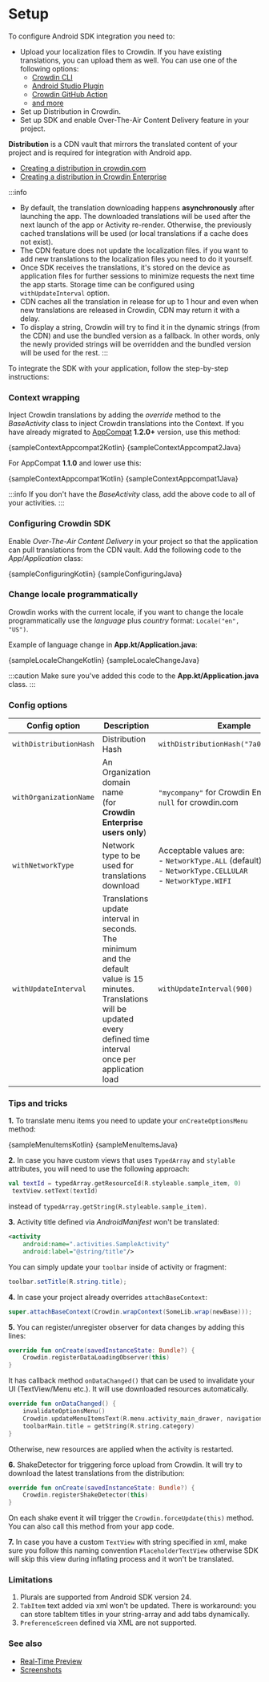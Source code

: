 
# Setup

To configure Android SDK integration you need to:

- Upload your localization files to Crowdin. If you have existing translations, you can upload them as well. You can use one of the following options:
    - [Crowdin CLI](https://crowdin.github.io/crowdin-cli/)
    - [Android Studio Plugin](https://store.crowdin.com/android-studio)
    - [Crowdin GitHub Action](https://github.com/marketplace/actions/crowdin-action)
    - [and more](https://support.crowdin.com/uploading-files/)
- Set up Distribution in Crowdin.
- Set up SDK and enable Over-The-Air Content Delivery feature in your project.

**Distribution** is a CDN vault that mirrors the translated content of your project and is required for integration with Android app.

- [Creating a distribution in crowdin.com](https://support.crowdin.com/content-delivery/)
- [Creating a distribution in Crowdin Enterprise](https://support.crowdin.com/enterprise/content-delivery/)

:::info
- By default, the translation downloading happens **asynchronously** after launching the app. The downloaded translations will be used after the next launch of the app or Activity re-render. Otherwise, the previously cached translations will be used (or local translations if a cache does not exist).
- The CDN feature does not update the localization files. if you want to add new translations to the localization files you need to do it yourself.
- Once SDK receives the translations, it's stored on the device as application files for further sessions to minimize requests the next time the app starts. Storage time can be configured using `withUpdateInterval` option.
- CDN caches all the translation in release for up to 1 hour and even when new translations are released in Crowdin, CDN may return it with a delay.
- To display a string, Crowdin will try to find it in the dynamic strings (from the CDN) and use the bundled version as a fallback. In other words, only the newly provided strings will be overridden and the bundled version will be used for the rest.
:::

To integrate the SDK with your application, follow the step-by-step instructions:

### Context wrapping

Inject Crowdin translations by adding the *override* method to the *BaseActivity* class to inject Crowdin translations into the Context. If you have already migrated to [AppCompat](https://developer.android.com/jetpack/androidx/releases/appcompat) **1.2.0+** version, use this method:


<Tabs groupId="language">
  <TabItem value="kotlin" label="Kotlin"><CodeBlock language="kotlin">{sampleContextAppcompat2Kotlin}</CodeBlock></TabItem>
  <TabItem value="java" label="Java"><CodeBlock language="java">{sampleContextAppcompat2Java}</CodeBlock></TabItem>
</Tabs>

For AppCompat **1.1.0** and lower use this:


<Tabs groupId="language">
  <TabItem value="kotlin" label="Kotlin"><CodeBlock language="kotlin">{sampleContextAppcompat1Kotlin}</CodeBlock></TabItem>
  <TabItem value="java" label="Java"><CodeBlock language="java">{sampleContextAppcompat1Java}</CodeBlock></TabItem>
</Tabs>

:::info
If you don't have the *BaseActivity* class, add the above code to all of your activities.
:::

### Configuring Crowdin SDK

Enable *Over-The-Air Content Delivery* in your project so that the application can pull translations from the CDN vault. Add the following code to the *App*/*Application* class:


<Tabs groupId="language">
  <TabItem value="kotlin" label="Kotlin"><CodeBlock language="kotlin">{sampleConfiguringKotlin}</CodeBlock></TabItem>
  <TabItem value="java" label="Java"><CodeBlock language="java">{sampleConfiguringJava}</CodeBlock></TabItem>
</Tabs>

### Change locale programmatically

Crowdin works with the current locale, if you want to change the locale programmatically use the *language* plus *country* format: `Locale("en", "US")`.

Example of language change in **App.kt/Application.java**:


<Tabs groupId="language">
  <TabItem value="kotlin" label="Kotlin"><CodeBlock language="kotlin">{sampleLocaleChangeKotlin}</CodeBlock></TabItem>
  <TabItem value="java" label="Java"><CodeBlock language="java">{sampleLocaleChangeJava}</CodeBlock></TabItem>
</Tabs>

:::caution
Make sure you've added this code to the **App.kt/Application.java** class.
:::

### Config options

| Config option          | Description                                                                                                                                                                  | Example                                                                                                         |
|------------------------|------------------------------------------------------------------------------------------------------------------------------------------------------------------------------|-----------------------------------------------------------------------------------------------------------------|
| `withDistributionHash` | Distribution Hash                                                                                                                                                            | `withDistributionHash("7a0c1...7uo3b")`                                                                         |
| `withOrganizationName` | An Organization domain name<br/>(for **Crowdin Enterprise users only**)                                                                                                      | `"mycompany"` for Crowdin Enterprise or `null` for crowdin.com                                                  |
| `withNetworkType`      | Network type to be used for translations download                                                                                                                            | Acceptable values are:<br/>- `NetworkType.ALL` (default)<br/> - `NetworkType.CELLULAR`<br/>- `NetworkType.WIFI` |
| `withUpdateInterval`   | Translations update interval in seconds. The minimum and the default value is 15 minutes. Translations will be updated every defined time interval once per application load | `withUpdateInterval(900)`                                                                                       |

### Tips and tricks

**1.** To translate menu items you need to update your `onCreateOptionsMenu` method:


<Tabs groupId="language">
  <TabItem value="kotlin" label="Kotlin"><CodeBlock language="kotlin">{sampleMenuItemsKotlin}</CodeBlock></TabItem>
  <TabItem value="java" label="Java"><CodeBlock language="java">{sampleMenuItemsJava}</CodeBlock></TabItem>
</Tabs>

**2.** In case you have custom views that uses `TypedArray` and `stylable` attributes, you will need to use the following approach:

```kotlin
val textId = typedArray.getResourceId(R.styleable.sample_item, 0)
 textView.setText(textId)
```

instead of `typedArray.getString(R.styleable.sample_item)`.

**3.** Activity title defined via *AndroidManifest* won't be translated:

```xml
<activity
    android:name=".activities.SampleActivity"
    android:label="@string/title"/>
```

You can simply update your `toolbar` inside of activity or fragment:

```java
toolbar.setTitle(R.string.title);
```

**4.** In case your project already overrides `attachBaseContext`:

```java
super.attachBaseContext(Crowdin.wrapContext(SomeLib.wrap(newBase)));
```

**5.** You can register/unregister observer for data changes by adding this lines:

```kotlin
override fun onCreate(savedInstanceState: Bundle?) {
    Crowdin.registerDataLoadingObserver(this)
}
```

It has callback method `onDataChanged()` that can be used to invalidate your UI (TextView/Menu etc.). It will use downloaded resources automatically.

```kotlin
override fun onDataChanged() {
    invalidateOptionsMenu()
    Crowdin.updateMenuItemsText(R.menu.activity_main_drawer, navigationView.menu, resources)
    toolbarMain.title = getString(R.string.category)
}
```

Otherwise, new resources are applied when the activity is restarted.

**6.** ShakeDetector for triggering force upload from Crowdin. It will try to download the latest translations from the distribution:

```kotlin
override fun onCreate(savedInstanceState: Bundle?) {
    Crowdin.registerShakeDetector(this)
}
```

On each shake event it will trigger the `Crowdin.forceUpdate(this)` method. You can also call this method from your app code.

**7.** In case you have a custom `TextView` with string specified in xml, make sure you follow this naming convention `PlaceholderTextView` otherwise SDK will skip this view during inflating process and it won't be translated.

### Limitations

1. Plurals are supported from Android SDK version 24.
2. `TabItem` text added via xml won't be updated. There is workaround: you can store tabItem titles in your string-array and add tabs dynamically.
3. `PreferenceScreen` defined via XML are not supported.

### See also

- [Real-Time Preview](advanced-features/real-time-preview)
- [Screenshots](advanced-features/screenshots)
